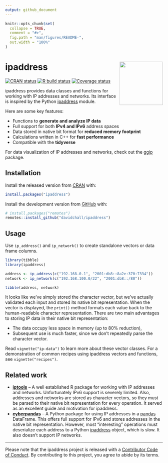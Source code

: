 ```yaml
---
output: github_document
---
```


<!-- README.md is generated from README.Rmd. Please edit that file -->

```r
knitr::opts_chunk$set(
  collapse = TRUE,
  comment = "#>",
  fig.path = "man/figures/README-",
  out.width = "100%"
)
```

# ipaddress <a href='https://davidchall.github.io/ipaddress/'><img src='man/figures/logo.png' align="right" height="138" /></a>

<!-- badges: start -->
[![CRAN status](https://www.r-pkg.org/badges/version/ipaddress)](https://CRAN.R-project.org/package=ipaddress)
[![R build status](https://github.com/davidchall/ipaddress/workflows/R-CMD-check/badge.svg)](https://github.com/davidchall/ipaddress/actions)
[![Coverage status](https://codecov.io/gh/davidchall/ipaddress/branch/master/graph/badge.svg)](https://app.codecov.io/gh/davidchall/ipaddress?branch=master)
<!-- badges: end -->

ipaddress provides data classes and functions for working with IP addresses and networks. Its interface is inspired by the Python [ipaddress](https://docs.python.org/3/library/ipaddress.html) module.

Here are some key features:

* Functions to **generate and analyze IP data**
* Full support for both **IPv4 and IPv6** address spaces
* Data stored in native bit format for **reduced memory footprint**
* Calculations written in C++ for **fast performance**
* Compatible with the **tidyverse**

For data visualization of IP addresses and networks, check out the [ggip](https://davidchall.github.io/ggip/) package.


## Installation

Install the released version from [CRAN](https://CRAN.R-project.org) with:

``` r
install.packages("ipaddress")
```

Install the development version from [GitHub](https://github.com/) with:

``` r
# install.packages("remotes")
remotes::install_github("davidchall/ipaddress")
```


## Usage

Use `ip_address()` and `ip_network()` to create standalone vectors or data frame columns.

```r
library(tibble)
library(ipaddress)

address <- ip_address(c("192.168.0.1", "2001:db8::8a2e:370:7334"))
network <- ip_network(c("192.168.100.0/22", "2001:db8::/80"))

tibble(address, network)
```

It looks like we've simply stored the character vector, but we've actually validated each input and stored its native bit representation.
When the vector is displayed, the `print()` method formats each value back to the human-readable character representation.
There are two main advantages to storing IP data in their native bit representation:

* The data occupy less space in memory (up to 80% reduction),
* Subsequent use is much faster, since we don't repeatedly parse the character vector.

Read `vignette("ip-data")` to learn more about these vector classes.
For a demonstration of common recipes using ipaddress vectors and functions, see `vignette("recipes")`.


## Related work

* [**iptools**](https://hrbrmstr.github.io/iptools/) --  A well established R package for working with IP addresses and networks. Unfortunately IPv6 support is severely limited. Also, addresses and networks are stored as character vectors, so they must be parsed to their native bit representation for every operation. It served as an excellent guide and motivation for ipaddress.
* [**cyberpandas**](https://cyberpandas.readthedocs.io) -- A Python package for using IP addresses in a [pandas](https://pandas.pydata.org) DataFrame. This offers full support for IPv6 and stores addresses in the native bit representation. However, most "interesting" operations must deserialize each address to a Python [ipaddress](https://docs.python.org/3/library/ipaddress.html) object, which is slow. It also doesn't support IP networks.

---

Please note that the ipaddress project is released with a
[Contributor Code of Conduct](https://davidchall.github.io/ipaddress/CODE_OF_CONDUCT.html).
By contributing to this project, you agree to abide by its terms.
